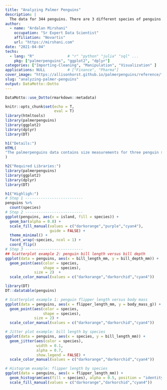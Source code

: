 ```yaml
---
title: "Analyzing Palmer Penguins"
description: |
  The data for 344 penguins. There are 3 different species of penguins in this dataset, collected from 3 islands in the Palmer Archipelago, Antarctica.
author:
  - name: "Ardalan Mirshani"
    occupation: "Sr Expert Data Scientist"
    affiliation: "Novartis"
    url: "https://mirshani.com"
date: "2021-04-04"
techs:
  - lang: "R"               # "r" "python" "julia" "sql" ...
    pkg: ["palmerpenguins", "ggplot2", "dplyr"]
categories: ["Importing-Cleaning", "Manipulation", "Visualization" ]
applications: NULL          # ["Finance", "Pharma"]
cover_image: "https://allisonhorst.github.io/palmerpenguins/reference/figures/logo.png"
slug: "analyzing-palmer-penguins"
output: DataMotto::Dotto
---
```


```r
DataMotto::use_Dotto(rmarkdown::metadata)
```

```r
knitr::opts_chunk$set(echo = T,
                      eval = T)
library(htmltools)
library(palmerpenguins)
library(ggplot2)
library(dplyr)
library(DT)
```

<!-- Dot 1 ------------------------------------------------>

```r
h1("Details:")
HTML(
"The palmerpenguins data contains size measurements for three penguin species observed on three islands in the Palmer Archipelago, Antarctica. These data were collected from 2007 - 2009 by Dr. Kristen Gorman with the Palmer Station Long Term Ecological Research Program, part of the US Long Term Ecological Research Network. Here we want to check the missing values"
)
```

```r
h2("Required Libraries:")
library(palmerpenguins)
library(ggplot2)
library(dplyr)
library(DT)
```


<!-- Dot 2 ------------------------------------------------>

```r
h1("Highligh:")
# Step 1 --------------------------
penguins %>%
  count(species)
# Step 2 --------------------------
ggplot(penguins, aes(x = island, fill = species)) +
  geom_bar(alpha = 0.8) +
  scale_fill_manual(values = c("darkorange","purple","cyan4"),
                    guide = FALSE) +
  theme_minimal() +
  facet_wrap(~species, ncol = 1) +
  coord_flip()
# Step 3 --------------------------
## Scatterplot example 2: penguin bill length versus bill depth
ggplot(data = penguins, aes(x = bill_length_mm, y = bill_depth_mm)) +
  geom_point(aes(color = species,
                 shape = species),
             size = 2)  +
  scale_color_manual(values = c("darkorange","darkorchid","cyan4"))
```
<!-- Dot 3 ------------------------------------------------>

```r
library(DT)
DT::datatable(penguins)
```

<!-- Dot 4 ------------------------------------------------>

```r
# Scatterplot example 1: penguin flipper length versus body mass
ggplot(data = penguins, aes(x = flipper_length_mm, y = body_mass_g)) +
  geom_point(aes(color = species,
                 shape = species),
             size = 2) +
  scale_color_manual(values = c("darkorange","darkorchid","cyan4"))
```


<!-- Dot 5 ------------------------------------------------>

```r
# Jitter plot example: bill length by species
ggplot(data = penguins, aes(x = species, y = bill_length_mm)) +
  geom_jitter(aes(color = species),
              width = 0.1,
              alpha = 0.7,
              show.legend = FALSE) +
  scale_color_manual(values = c("darkorange","darkorchid","cyan4"))
```


<!-- Dot 6 ------------------------------------------------>

```r
# Histogram example: flipper length by species
ggplot(data = penguins, aes(x = flipper_length_mm)) +
  geom_histogram(aes(fill = species), alpha = 0.5, position = "identity") +
  scale_fill_manual(values = c("darkorange","darkorchid","cyan4"))
```

